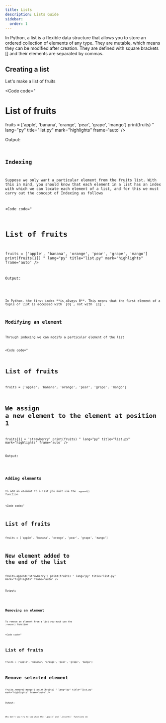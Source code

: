 ```yaml
---
title: Lists
description: Lists Guide
sidebar:
  order: 1
---
```


In Python, a list is a flexible data structure that allows you to store an ordered collection of elements of any type. They are mutable, which means they can be modified after creation. They are defined with square brackets [] and their elements are separated by commas.

## Creating a list

Let's make a list of fruits

<Code
code="
# List of fruits
fruits = ['apple', 'banana', 'orange', 'pear', 'grape', 'mango']
print(fruits)
"
lang="py"
title="list.py"
mark="highlights"
frame='auto' />

Output:

<Code
code="
['apple', 'banana', 'orange', 'pear', 'grape', 'mango']
"
title="terminal"
mark="highlights"
frame='terminal' />

## Indexing

Suppose we only want a particular element from the fruits list. With this in mind, you should know that each element in a list has an index with which we can locate each element of a list, and for this we must carry out the concept of Indexing as follows

<Code
code="
# List of fruits
fruits = ['apple', 'banana', 'orange', 'pear', 'grape', 'mango']
print(fruits[1])
"
lang="py"
title="list.py"
mark="highlights"
frame='auto' />

Output:

<Code
code="
banana
"
title="terminal"
mark="highlights"
frame='terminal' />


<Aside type="note">
In Python, the first index **is always 0**. This means that the first element of a tuple or list is accessed with `[0]`, not with `[1]`.
</Aside>


## Modifying an element

Through indexing we can modify a particular element of the list

<Code
code="
# List of fruits
fruits = ['apple', 'banana', 'orange', 'pear', 'grape', 'mango']

# We assign a new element to the element at position 1
fruits[1] = 'strawberry'
print(fruits)
"
lang="py"
title="list.py"
mark="highlights"
frame='auto' />

Output:

<Code
code="
['apple', 'strawberry', 'orange', 'pear', 'grape', 'mango']
"
title="terminal"
mark="highlights"
frame='terminal' />

## Adding elements

To add an element to a list you must use the `.append()` function

<Code
code="
# List of fruits
fruits = ['apple', 'banana', 'orange', 'pear', 'grape', 'mango']

# New element added to the end of the list
fruits.append('strawberry')
print(fruits)
"
lang="py"
title="list.py"
mark="highlights"
frame='auto' />

Output:

<Code
code="
['apple', 'banana', 'orange', 'pear', 'grape', 'mango', 'strawberry']
"
title="terminal"
mark="highlights"
frame='terminal' />

## Removing an element

To remove an element from a list you must use the `.remove()` function

<Code
code="
# List of fruits
fruits = ['apple', 'banana', 'orange', 'pear', 'grape', 'mango']

# Remove selected element
fruits.remove('mango')
print(fruits)
"
lang="py"
title="list.py"
mark="highlights"
frame='auto' />

Output:

<Code
code="
['apple', 'banana', 'orange', 'pear', 'grape']
"
title="terminal"
mark="highlights"
frame='terminal' />

<Aside type="tip" title='Challenge'>
Why don't you try to see what the `.pop()` and `.insert()` functions do
</Aside>
